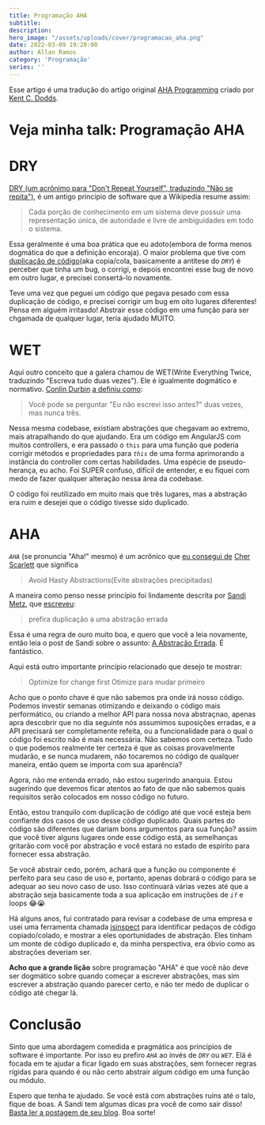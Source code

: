 ```yaml
---
title: Programação AHA
subtitle:
description:
hero_image: "/assets/uploads/cover/programacao_aha.png"
date: 2022-03-09 19:20:00
author: Allan Ramos
category: 'Programação'
series: ''
---
```



Esse artigo é uma tradução do artigo original [AHA Programming](https://kentcdodds.com/blog/aha-programming) criado por [Kent C. Dodds](https://kentcdodds.com/).

# Veja minha talk: Programação AHA

<EmbedVideo
  url="https://www.youtube.com/embed/wuVy7rwkCfc"
  title="AHA Programming"
/>

# DRY

[DRY (um acrônimo para "Don't Repeat Yourself", traduzindo "Não se repita")](https://en.wikipedia.org/wiki/Don%27t_repeat_yourself), é um antigo princípio de software que a Wikipedia resume assim:

> Cada porção de conhecimento em um sistema deve possuir uma representação única, de autoridade e livre de ambiguidades em todo o sistema.

Essa geralmente é uma boa prática que eu adoto(embora de forma menos dogmática do que a definição encoraja). O maior problema que tive com [duplicação de código](https://en.wikipedia.org/wiki/Duplicate_code)(aka copia/cola, basicamente a antítese do *`DRY`*) é perceber que tinha um bug, o corrigi, e depois encontrei esse bug de novo em outro lugar, e precisei consertá-lo novamente.

Teve uma vez que peguei um código que pegava pesado com essa duplicação de código, e precisei corrigir um bug em oito lugares diferentes! Pensa em alguém irritasdo! Abstrair esse código em uma função para ser chgamada de qualquer lugar, teria ajudado MUITO.

# WET

Aqui outro conceito que a galera chamou de WET(Write Everything Twice, traduzindo "Escreva tudo duas vezes"). Ele é igualmente dogmático e normativo. [Conlin Durbin](https://twitter.com/CallMeWuz) [a definiu como](https://dev.to/wuz/stop-trying-to-be-so-dry-instead-write-everything-twice-wet-5g33):

> Você pode se perguntar "Eu não escrevi isso antes?" duas vezes, mas nunca três.

Nessa mesma codebase, existiam abstrações que chegavam ao extremo, mais atrapalhando do que ajudando. Era um código em AngularJS com muitos controllers, e era passado o `this` para uma função que poderia corrigir métodos e propriedades para *`this`* de uma forma aprimorando a instância do controller com certas habilidades. Uma espécie de pseudo-herança, eu acho. Foi SUPER confuso, difícil de entender, e eu fiquei com medo de fazer qualquer alteração nessa área da codebase.

O código foi reutilizado em muito mais que três lugares, mas a abstração era ruim e desejei que o código tivesse sido duplicado.

# AHA

*`AHA`* (se pronuncia "Aha!" mesmo) é um acrônico que [eu consegui de](https://twitter.com/cherthedev/status/1112819136147742720) [Cher Scarlett](https://twitter.com/cherthedev) que significa

> Avoid Hasty Abstractions(Evite abstrações precipitadas)

A maneira como penso nesse princípio foi lindamente descrita por [Sandi Metz](https://twitter.com/sandimetz), que [escreveu](https://sandimetz.com/blog/2016/1/20/the-wrong-abstraction):

> prefira duplicação a uma abstração errada

Essa é uma regra de ouro muito boa, e quero que você a leia novamente, então leia o post de Sandi sobre o assunto: [A Abstração Errada](https://sandimetz.com/blog/2016/1/20/the-wrong-abstraction). É fantástico.

Aqui está outro importante princípio relacionado que desejo te mostrar:

> Optimize for change first
> Otimize para mudar primeiro

Acho que o ponto chave é que não sabemos pra onde irá nosso código. Podemos investir semanas otimizando e deixando o código mais performático, ou criando a melhor API para nossa nova abstraçnao, apenas apra descobrir que no dia seguinte nós assumimos suposições erradas, e a API precisará ser completamente refeita, ou a funcionalidade para o qual o código foi escrito não é mais necessária. Não sabemos com certeza. Tudo o que podemos realmente ter certeza é que as coisas provavelmente mudarão, e se nunca mudarem, não tocaremos no código de qualquer maneira, então quem se importa com sua aparência?

Agora, não me entenda errado, não estou sugerindo anarquia. Estou sugerindo que devemos ficar atentos ao fato de que não sabemos quais requisitos serão colocados em nosso código no futuro.

Então, estou tranquilo com duplicação de código até que você esteja bem confiante dos casos de uso desse código duplicado. Quais partes do código são diferentes que dariam bons argumentos para sua função? assim que você tiver alguns lugares onde esse código está, as semelhanças gritarão com você por abstração e você estará no estado de espírito para fornecer essa abstração.

Se você abstrair cedo, porém, achará que a função ou componente é perfeito para seu caso de uso e, portanto, apenas dobrará o código para se adequar ao seu novo caso de uso. Isso continuará várias vezes até que a abstração seja basicamente toda a sua aplicação em instruções de *`if`* e loops 😂😭

Há alguns anos, fui contratado para revisar a codebase de uma empresa e usei uma ferramenta chamada [jsinspect](https://github.com/danielstjules/jsinspect) para identificar pedaços de código copiado/colado, e mostrar a eles oportunidades de abstração. Eles tinham um monte de código duplicado e, da minha perspectiva, era óbvio como as abstrações deveriam ser.

**Acho que a grande lição** sobre programação "AHA" é que você não deve ser dogmático sobre quando começar a escrever abstrações, mas sim escrever a abstração quando parecer certo, e não ter medo de duplicar o código até chegar lá.

# Conclusão

Sinto que uma abordagem comedida e pragmática aos princípios de software é importante. Por isso eu prefiro *`AHA`* ao invés de *`DRY`* ou *`WET`*. Elá é focada em te ajudar a ficar ligado em suas abstrações, sem fornecer regras rígidas para quando é ou não certo abstrair algum código em uma função ou módulo.

Espero que tenha te ajudado. Se você está com abstrações ruins até o talo, fique de boas. A Sandi tem algumas dicas pra você de como sair disso! [Basta ler a postagem de seu blog](https://sandimetz.com/blog/2016/1/20/the-wrong-abstraction). Boa sorte!
